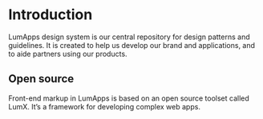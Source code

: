 # Introduction

<p className="lumx-typography-subtitle2">
LumApps design system is our central repository for design patterns and guidelines. It is created to help us develop our brand and applications, and to aide partners using our products.
</p>

## Open source

Front-end markup in LumApps is based on an open source toolset called LumX. It’s a framework for developing complex web apps.
